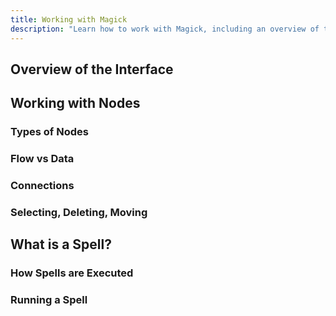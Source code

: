 ```yaml
---
title: Working with Magick
description: "Learn how to work with Magick, including an overview of the interface, working with nodes, and understanding spells"
---
```


## Overview of the Interface

## Working with Nodes

### Types of Nodes

### Flow vs Data

### Connections

### Selecting, Deleting, Moving

## What is a Spell?

### How Spells are Executed

### Running a Spell

